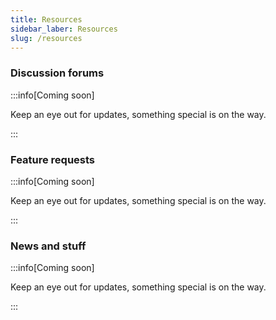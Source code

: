 ```yaml
---
title: Resources
sidebar_laber: Resources
slug: /resources
---
```





### Discussion forums

:::info[Coming soon]

Keep an eye out for updates, something special is on the way.

:::

### Feature requests

:::info[Coming soon]

Keep an eye out for updates, something special is on the way.

:::

### News and stuff

:::info[Coming soon]

Keep an eye out for updates, something special is on the way.

:::